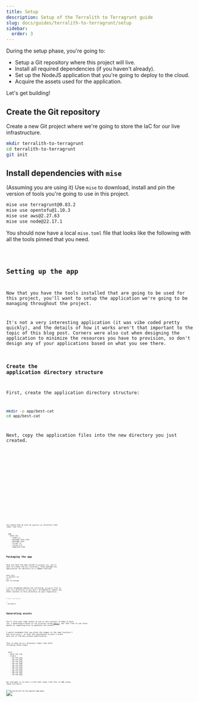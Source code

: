 ```yaml
---
title: Setup
description: Setup of the Terralith to Terragrunt guide
slug: docs/guides/terralith-to-terragrunt/setup
sidebar:
  order: 3
---
```



During the setup phase, you're going to:

- Setup a Git repository where this project will live.
- Install all required dependencies (if you haven't already).
- Set up the NodeJS application that you're going to deploy to the cloud.
- Acquire the assets used for the application.

Let's get building!

## Create the Git repository

Create a new Git project where we're going to store the IaC for our live infrastructure.

```bash
mkdir terralith-to-terragrunt
cd terralith-to-terragrunt
git init
```

## Install dependencies with `mise`

(Assuming you are using it) Use `mise` to download, install and pin the version of tools you're going to use in this project.

```bash
mise use terragrunt@0.83.2
mise use opentofu@1.10.3
mise use aws@2.27.63
mise use node@22.17.1
```

You should now have a local `mise.toml` file that looks like the following with all the tools pinned that you need.


<Code title="mise.toml" lang="toml" code={miseToml} />

## Setting up the app

Now that you have the tools installed that are going to be used for this project, you'll want to setup the application we're going to be managing throughout the project.

It's not a very interesting application (it was vibe coded pretty quickly), and the details of how it works aren't that important to the topic of this blog post. Corners were also cut when designing the application to minimize the resources you have to provision, so don't design any of your applications based on what you see there.

### Create the application directory structure

First, create the application directory structure:

```bash
mkdir -p app/best-cat
cd app/best-cat
```

Next, copy the application files into the new directory you just created.


<Tabs syncKey="app-code">
    <TabItem label="package.json">
        <Code lang="json" code={packageJson} />
    </TabItem>
    <TabItem label="index.js">
        <Code lang="javascript" code={indexJs} />
    </TabItem>
    <TabItem label="template.html">
        <Code lang="html" code={templateHtml} />
    </TabItem>
    <TabItem label="styles.css">
        <Code lang="css" code={stylesCss} />
    </TabItem>
    <TabItem label="script.js">
        <Code lang="javascript" code={scriptJs} />
    </TabItem>
    <TabItem label="package-lock.json">
        <Code lang="json" code={packageLockJson} />
    </TabItem>
</Tabs>

You should end up with an `app/best-cat` directory that looks like this:

<FileTree>
- app
  - best-cat
    - index.js
    - package-lock.json
    - package.json
    - script.js
    - styles.css
    - template.html
</FileTree>

## Packaging the app

Once you have the app stored in `app/best-cat`, you'll want to create the `dist` directory, then package the application for delivery to a lambda function.

```bash
mkdir dist
cd app/best-cat
npm i
npm run package
```

I also recommend adding the following `.gitignore` file to your `dist` directory so you don't accidentally commit any other content in this directory to your repository:

```bash
# dist/.gitignore

*
!.gitignore
```

## Generating assets

You'll also want some assets to use in this project to make it more fun. I generated a bunch of cat pictures using [Gemini](https://gemini.google.com/), but feel free to use stock photos or something else to generate the assets.

I would recommend that you place the images in the same location I did (`dist/static`), so that the convenience scripts I wrote work out of the box without modification.

This is what my `dist` directory looks like after following these steps:

<FileTree>
- dist
  - best-cat.zip
  - static
    - 01-cat.png
    - 02-cat.png
    - 03-cat.png
    - 04-cat.png
    - 05-cat.png
    - 06-cat.png
    - 07-cat.png
    - 08-cat.png
    - 09-cat.png
    - 10-cat.png
</FileTree>

Our end goal is to host a site that looks like this in AWS using these artifacts:

![terralith-to-terragrunt-app-goal](../../../../assets/img/guides/terralith-to-terragrunt/app-goal.png)
